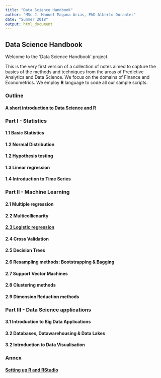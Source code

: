 ```yaml
---
title: "Data Science Handbook"
author: "MSc J. Manuel Magana Arias, PhD Alberto Dorantes"
date: "Summer 2018"
output: html_document
---
```


## Data Science Handbook

Welcome to the 'Data Science Handbook' project. 

This is the very first version of a collection of notes aimed to capture the basics of the methods and techniques from the areas of Predictive Analytics and Data Science. We focus on the domains of Finance and Econometrics. We employ **R** language to code all our sample scripts.

### Outline

#### [A short introduction to Data Science and R](https://github.com/jmagan01/DataScienceHandbook/blob/master/A%20short%20introduction%20to%20Data%20Science%20and%20R.Rmd)

### Part I - Statistics

#### 1.1 Basic Statistics

#### 1.2 Normal Distribution

#### 1.2 Hypothesis testing

#### 1.3 Linear regression

#### 1.4 Introduction to Time Series

### Part II - Machine Learning

#### 2.1 Multiple regression

#### 2.2 Multicollienarity

#### [2.3 Logistic regression](https://github.com/jmagan01/DataScienceHandbook/blob/master/2.3%20Logistic%20regression.Rmd)

#### 2.4 Cross Validation

#### 2.5 Decision Trees

#### 2.6 Resampling methods: Bootstrapping & Bagging

#### 2.7 Support Vector Machines

#### 2.8 Clustering methods

#### 2.9 Dimension Reduction methods

### Part III - Data Science applications

#### 3.1 Introduction to Big Data Applications

#### 3.2 Databases, Datawarehousing & Data Lakes

#### 3.2 Introduction to Data Visualisation

### Annex

#### [Setting up R and RStudio](https://github.com/jmagan01/DataScienceHandbook/blob/master/Setting%20up%20R%20and%20RStudio.Rmd) 

